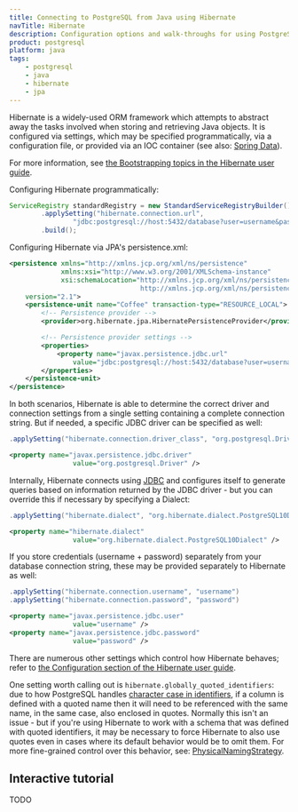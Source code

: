 ```yaml
---
title: Connecting to PostgreSQL from Java using Hibernate
navTitle: Hibernate
description: Configuration options and walk-throughs for using PostgreSQL from Hibernate
product: postgresql
platform: java
tags:
    - postgresql
    - java
    - hibernate
    - jpa
---
```


Hibernate is a widely-used ORM framework which attempts to abstract away the tasks involved when storing and retrieving Java objects. It is configured via settings, which may be specified programmatically, via a configuration file, or provided via an IOC container (see also: [Spring Data](03_springdata)).

For more information, see [the Bootstrapping topics in the Hibernate user guide](https://docs.jboss.org/hibernate/orm/5.4/userguide/html_single/Hibernate_User_Guide.html#bootstrap).

Configuring Hibernate programmatically:

```java
ServiceRegistry standardRegistry = new StandardServiceRegistryBuilder()
        .applySetting("hibernate.connection.url",
                "jdbc:postgresql://host:5432/database?user=username&password=password")
        .build();
```

Configuring Hibernate via JPA's persistence.xml:

```xml
<persistence xmlns="http://xmlns.jcp.org/xml/ns/persistence"
             xmlns:xsi="http://www.w3.org/2001/XMLSchema-instance"
             xsi:schemaLocation="http://xmlns.jcp.org/xml/ns/persistence
                                 http://xmlns.jcp.org/xml/ns/persistence/persistence_2_1.xsd"
    version="2.1">
    <persistence-unit name="Coffee" transaction-type="RESOURCE_LOCAL">
        <!-- Persistence provider -->
        <provider>org.hibernate.jpa.HibernatePersistenceProvider</provider>

        <!-- Persistence provider settings -->
        <properties>
            <property name="javax.persistence.jdbc.url"
                value="jdbc:postgresql://host:5432/database?user=username&amp;password=password" />
        </properties>
    </persistence-unit>
</persistence>
```

In both scenarios, Hibernate is able to determine the correct driver and connection settings from a single setting containing a complete connection string. But if needed, a specific JDBC driver can be specified as well:

```java
.applySetting("hibernate.connection.driver_class", "org.postgresql.Driver")
```
```xml
<property name="javax.persistence.jdbc.driver"
                value="org.postgresql.Driver" />
```

Internally, Hibernate connects using [JDBC](02_JDBC) and configures itself to generate queries based on information returned by the JDBC driver - but you can override this if necessary by specifying a Dialect:

```java
.applySetting("hibernate.dialect", "org.hibernate.dialect.PostgreSQL10Dialect")
```
```xml
<property name="hibernate.dialect"
                value="org.hibernate.dialect.PostgreSQL10Dialect" />
```

If you store credentials (username + password) separately from your database connection string, these may be provided separately to Hibernate as well:

```java
.applySetting("hibernate.connection.username", "username")
.applySetting("hibernate.connection.password", "password")
```
```xml
<property name="javax.persistence.jdbc.user"
                value="username" />
<property name="javax.persistence.jdbc.password"
                value="password" />
```

There are numerous other settings which control how Hibernate behaves; refer to [the Configuration section of the Hibernate user guide](https://docs.jboss.org/hibernate/orm/5.4/userguide/html_single/Hibernate_User_Guide.html#configurations).

One setting worth calling out is `hibernate.globally_quoted_identifiers`: due to how PostgreSQL handles [character case in identifiers](https://www.postgresql.org/docs/current/sql-syntax-lexical.html), if a column is defined with a quoted name then it will need to be referenced with the same name, in the same case, also enclosed in quotes. Normally this isn't an issue - but if you're using Hibernate to work with a schema that was defined with quoted identifiers, it may be necessary to force Hibernate to also use quotes even in cases where its default behavior would be to omit them. For more fine-grained control over this behavior, see: [PhysicalNamingStrategy](https://docs.jboss.org/hibernate/orm/5.4/userguide/html_single/Hibernate_User_Guide.html#PhysicalNamingStrategy).

## Interactive tutorial

TODO
